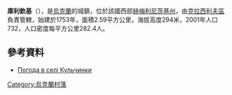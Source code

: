 {{coord|49|44|27|N|26|56|26|E|scale:100000|display=title}}

'''庫利欽基'''（{{lang-uk|Кульчинки}}），是[[烏克蘭|烏克蘭]]的城鎮，位於該國西部[[赫梅利尼茨基州|赫梅利尼茨基州]]，由[[克拉西利夫區|克拉西利夫區]]負責管轄，始建於1753年，面積2.59平方公里，海拔高度294米，2001年人口732，人口密度每平方公里282.4人。

==參考資料==
* [http://weather.in.ua/ua/hmel'nickaja/12728 Погода в селі Кульчинки] {{Wayback|url=http://weather.in.ua/ua/hmel%27nickaja/12728 |date=20111220120451 }}

{{Ukraine-geo-stub}}
[[Category:烏克蘭村落|Category:烏克蘭村落]]